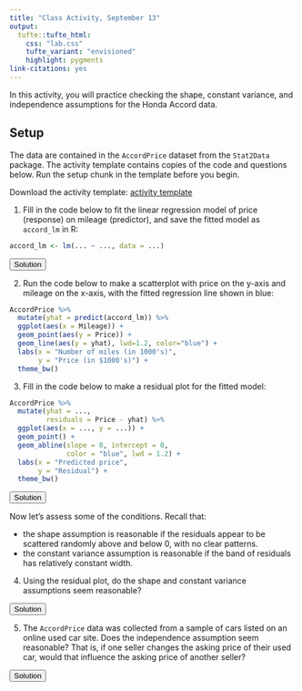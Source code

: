 ```yaml
---
title: "Class Activity, September 13"
output: 
  tufte::tufte_html:
    css: "lab.css"
    tufte_variant: "envisioned"
    highlight: pygments
link-citations: yes
---
```


In this activity, you will practice checking the shape, constant variance, and independence assumptions for the Honda Accord data.

## Setup

The data are contained in the `AccordPrice` dataset from the `Stat2Data` package. The activity template contains copies of the code and questions below. Run the setup chunk in the template before you begin.

Download the activity template: [activity template](https://sta112-f21.github.io/class_activities/ca_lecture_10_template.Rmd)

1. Fill in the code below to fit the linear regression model of price (response) on mileage (predictor), and save the fitted model as `accord_lm` in R:

```r
accord_lm <- lm(... ~ ..., data = ...)
```

<SCRIPT>
function ShowAndHide(divid) {
    var x = document.getElementById(divid);
    if (x.style.display == 'none') {
        x.style.display = 'block';
    } else {
        x.style.display = 'none';
    }
}
</SCRIPT>

<BUTTON ONCLICK="ShowAndHide('q1_solution')">Solution</BUTTON>

<DIV ID="q1_solution" STYLE="display:none">
```r
accord_lm <- lm(Price ~ Mileage, data = AccordPrice)
```
</DIV>

2. Run the code below to make a scatterplot with price on the y-axis and mileage on the x-axis, with the fitted regression line shown in blue:

```r
AccordPrice %>%
  mutate(yhat = predict(accord_lm)) %>%
  ggplot(aes(x = Mileage)) +
  geom_point(aes(y = Price)) +
  geom_line(aes(y = yhat), lwd=1.2, color="blue") +
  labs(x = "Number of miles (in 1000's)",
       y = "Price (in $1000's)") +
  theme_bw()
```

3. Fill in the code below to make a residual plot for the fitted model:

```r
AccordPrice %>%
  mutate(yhat = ...,
         residuals = Price - yhat) %>%
  ggplot(aes(x = ..., y = ...)) +
  geom_point() +
  geom_abline(slope = 0, intercept = 0, 
              color = "blue", lwd = 1.2) +
  labs(x = "Predicted price",
       y = "Residual") +
  theme_bw()
```

<BUTTON ONCLICK="ShowAndHide('q3_solution')">Solution</BUTTON>

<DIV ID="q3_solution" STYLE="display:none">
```r
AccordPrice %>%
  mutate(yhat = predict(accord_lm),
         residuals = Price - yhat) %>%
  ggplot(aes(x = yhat, y = residuals)) +
  geom_point() +
  geom_abline(slope = 0, intercept = 0, 
              color = "blue", lwd = 1.2) +
  labs(x = "Predicted price",
       y = "Residual") +
  theme_bw()
```
(Remember, the residual plot has the residuals on the y-axis and the predicted values on the x-axis. We can get the predicted values from the `predict()` function.)
</DIV>

Now let's assess some of the conditions. Recall that:

* the shape assumption is reasonable if the residuals appear to be scattered randomly above and below 0, with no clear patterns.
* the constant variance assumption is reasonable if the band of residuals has relatively constant width.

4. Using the residual plot, do the shape and constant variance assumptions seem reasonable? 

<BUTTON ONCLICK="ShowAndHide('q4_solution')">Solution</BUTTON>

<DIV ID="q4_solution" STYLE="display:none">
Yes, both the shape and constant variance assumptions seem reasonable. The residuals appear randomly scattered above and below 0 with no clear pattern, and the spread of the residuals appears constant.
</DIV>

5. The `AccordPrice` data was collected from a sample of cars listed on an online used car site. Does the independence assumption seem reasonable? That is, if one seller changes the asking price of their used car, would that influence the asking price of another seller?

<BUTTON ONCLICK="ShowAndHide('q5_solution')">Solution</BUTTON>

<DIV ID="q5_solution" STYLE="display:none">
We don't expect one seller changing the asking price of their car to influence the asking price of another seller. So the independence assumption does seem reasonable.
</DIV>